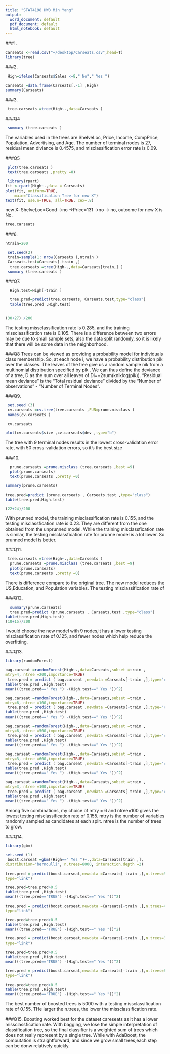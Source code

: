 ```yaml
---
title: "STAT4198 HW8 Min Yang"
output:
  word_document: default
  pdf_document: default
  html_notebook: default
---
```

###1.
```r
Carseats <-read.csv("~/desktop/Carseats.csv",head=T)
library(tree)
```

###2.
```r
 High=ifelse(Carseats$Sales <=8," No"," Yes ")
```

```r
Carseats =data.frame(Carseats[,-1] ,High)
summary(Carseats)
```

###3.
```r
 tree.carseats =tree(High~.,data=Carseats )
```

###Q4
```r
 summary (tree.carseats )
```

The variables used in the trees are ShelveLoc, Price, Income, CompPrice, Population, Advertising, and Age. The number of terminal nodes is 27, residual mean diviance is 0.4575, and misclassification error rate is 0.09.

###Q5
```r
 plot(tree.carseats )
 text(tree.carseats ,pretty =0)
```
```r
 library(rpart)
fit <-rpart(High~.,data = Carseats)
plot(fit, uniform=TRUE, 
  	main="Classification Tree for new X")
text(fit, use.n=TRUE, all=TRUE, cex=.8)
```
new X: ShelveLoc=Good ->no ->Price=131 ->no -> no, outcome for new X is No. 

```r
tree.carseats
```

###6.
```r
ntrain=200 

 set.seed(2)
 train=sample(1: nrow(Carseats ),ntrain )
 Carseats.test=Carseats[-train ,]
  tree.carseats =tree(High~.,data=Carseats[train,] )
 summary (tree.carseats )
```

###Q7.
```r
  High.test=High[-train ]

  tree.pred=predict(tree.carseats, Carseats.test,type="class")
  table(tree.pred ,High.test)
  
```
```r
(30+27) /200
```

The testing missclassification rate is 0.285, and the training missclassification rate is 0.105. There is a difference between two errors may be due to small sample sets, also the data split randomly, so it is likely that there will be some data in the neighborhood.  

###Q8
Trees can be viewed as providing a probability model for individuals class membership. So, at each node i, we have a probability distribution pik over the classes. The leaves of the tree give us a random sample nik from a multinomial distribution specified by pik
. We can thus define the deviance of a tree, D as the sum over all leaves of Di=−2sum(kniklog(pik)).
"Residual mean deviance" is the "Total residual deviance" divided by the "Number of observations" - "Number of Terminal Nodes".


###Q9.
```r
 set.seed (3)
 cv.carseats =cv.tree(tree.carseats ,FUN=prune.misclass )
 names(cv.carseats )
```
```r
 cv.carseats
```
```r
plot(cv.carseats$size ,cv.carseats$dev ,type="b")
```
The tree with 9 terminal nodes results in the lowest cross-validation error rate, with 50 cross-validation errors, so it's the best size

###10.
```r
  prune.carseats =prune.misclass (tree.carseats ,best =9)
  plot(prune.carseats)
  text(prune.carseats ,pretty =0)
```
```r
summary(prune.carseats)
```

```r
tree.pred=predict (prune.carseats , Carseats.test ,type="class")
table(tree.pred,High.test)
```
```r
(22+24)/200
```

With prunned model, the training misclassification rate is 0.155, and the testing misclassfication rate is 0.23. They are different from the one obtained from the unprunned model. While the training misclassfication rate is similar, the testing misclassfication rate for prunne model is a lot lower. So prunned model is better. 

###Q11.
```r
 tree.carseats =tree(High~.,data=Carseats )
  prune.carseats =prune.misclass (tree.carseats ,best =9)
  plot(prune.carseats)
  text(prune.carseats ,pretty =0)
```

There is difference compare to the original tree. The new model reduces the US,Education, and Population variables. The testing misclassification rate of

###Q12.
```r
  summary(prune.carseats)
  tree.pred=predict (prune.carseats , Carseats.test ,type="class")
table(tree.pred,High.test)
(10+15)/200
```

I would choose the new model with  9 nodes,it has a lower testing misclassification rate of 0.125,  and fewer nodes which help reduce the overfitting.

###Q13.
```r
library(randomForest)
```
```r
bag.carseat =randomForest(High~.,data=Carseats,subset =train ,
mtry=4, ntree =200,importance=TRUE)
 tree.pred = predict ( bag.carseat ,newdata =Carseats[-train ,],type="class")
table(tree.pred ,High.test)
mean(((tree.pred==" Yes ") -(High.test==" Yes "))^2)
```
```r
bag.carseat =randomForest(High~.,data=Carseats,subset =train ,
mtry=6, ntree =100,importance=TRUE)
 tree.pred = predict ( bag.carseat ,newdata =Carseats[-train ,],type="class")
table(tree.pred ,High.test)
mean(((tree.pred==" Yes ") -(High.test==" Yes "))^2)
```
```r
bag.carseat =randomForest(High~.,data=Carseats,subset =train ,
mtry=6, ntree =500,importance=TRUE)
 tree.pred = predict ( bag.carseat ,newdata =Carseats[-train ,],type="class")
table(tree.pred ,High.test)
mean(((tree.pred==" Yes ") -(High.test==" Yes "))^2)
```
```r
bag.carseat =randomForest(High~.,data=Carseats,subset =train ,
mtry=3, ntree =600,importance=TRUE)
 tree.pred = predict ( bag.carseat ,newdata =Carseats[-train ,],type="class")
table(tree.pred ,High.test)
mean(((tree.pred==" Yes ") -(High.test==" Yes "))^2)
```
```r
bag.carseat =randomForest(High~.,data=Carseats,subset =train ,
mtry=3, ntree =100,importance=TRUE)
 tree.pred = predict ( bag.carseat ,newdata =Carseats[-train ,],type="class")
table(tree.pred ,High.test)
mean(((tree.pred==" Yes ") -(High.test==" Yes "))^2)
```

Among five combinations, my choice of mtry = 6 and ntree=100 gives the lowest testing misclassification rate of 0.155. 
mtry is the number of variables randomly sampled as candidates at each split.
ntree is the number of trees to grow. 

###Q14.
```r
library(gbm)
```
```r
set.seed (1)
 boost.carseat =gbm((High==" Yes ")~.,data=Carseats[train ,],
distribution="bernoulli", n.trees=8000, interaction.depth =2)
```
```r
tree.pred = predict(boost.carseat,newdata =Carseats[-train ,],n.trees=5000,
type="link")

tree.pred=tree.pred>0.5
table(tree.pred ,High.test)
mean(((tree.pred=="TRUE") -(High.test==" Yes "))^2)
```
```r
tree.pred = predict(boost.carseat,newdata =Carseats[-train ,],n.trees=4000,
type="link")

tree.pred=tree.pred>0.5
table(tree.pred ,High.test)
mean(((tree.pred=="TRUE") -(High.test==" Yes "))^2)
```
```r
tree.pred = predict(boost.carseat,newdata =Carseats[-train ,],n.trees=3000,
type="link")

tree.pred=tree.pred>0.5
table(tree.pred ,High.test)
mean(((tree.pred=="TRUE") -(High.test==" Yes "))^2)
```
```r
tree.pred = predict(boost.carseat,newdata =Carseats[-train ,],n.trees=8000,
type="link")

tree.pred=tree.pred>0.5
table(tree.pred ,High.test)
mean(((tree.pred=="TRUE") -(High.test==" Yes "))^2)
```

The best number of boosted trees is 5000 with a testing missclassification rate of 0.155. THe larger the n.trees, the lower the missclassification rate. 

###Q15.
Boosting worked best for the dataset careseats as it has a lower missclassfication rate. With bagging, we lose the simple interpretation of classification tree, so the final classifier is a weighted sum of trees which does not really represent by a single tree. While with AdaBoost, the computation is straightforward, and since we grow small trees,each step  can be donw relatively quickly.   